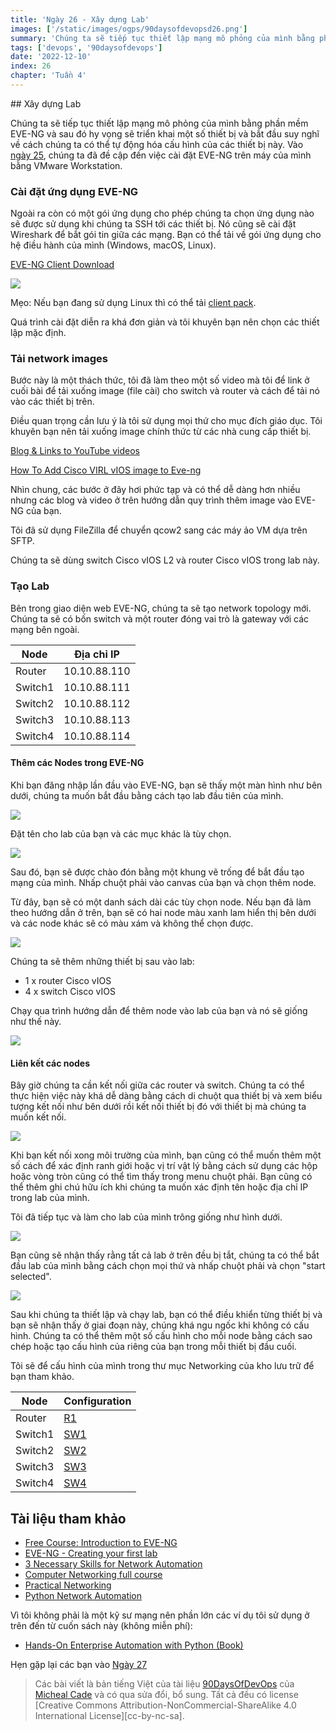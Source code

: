 ```yaml
---
title: 'Ngày 26 - Xây dựng Lab'
images: ['/static/images/ogps/90daysofdevopsd26.png']
summary: 'Chúng ta sẽ tiếp tục thiết lập mạng mô phỏng của mình bằng phần mềm EVE-NG và sau đó hy vọng sẽ triển khai một số thiết bị và bắt đầu suy nghĩ về cách chúng ta có thể tự động hóa cấu hình của các thiết bị này'
tags: ['devops', '90daysofdevops']
date: '2022-12-10'
index: 26
chapter: 'Tuần 4'
---
```


<TOCInline toc={props.toc} asDisclosure />
## Xây dựng Lab

Chúng ta sẽ tiếp tục thiết lập mạng mô phỏng của mình bằng phần mềm EVE-NG và sau đó hy vọng sẽ triển khai một số thiết bị và bắt đầu suy nghĩ về cách chúng ta có thể tự động hóa cấu hình của các thiết bị này. Vào [ngày 25](/courses/90-ngay-devops/ngay-25-lap-trinh-python-trong-tu-dong-hoa-mang), chúng ta đã đề cập đến việc cài đặt EVE-NG trên máy của mình bằng VMware Workstation.

### Cài đặt ứng dụng EVE-NG

Ngoài ra còn có một gói ứng dụng cho phép chúng ta chọn ứng dụng nào sẽ được sử dụng khi chúng ta SSH tới các thiết bị. Nó cũng sẽ cài đặt Wireshark để bắt gói tin giữa các mạng. Bạn có thể tải về gói ứng dụng cho hệ điều hành của mình (Windows, macOS, Linux).

[EVE-NG Client Download](https://www.eve-ng.net/index.php/download/)

![](/static/images/assets/Day26_Networking1.png)

Mẹo: Nếu bạn đang sử dụng Linux thì có thể tải [client pack](https://github.com/SmartFinn/eve-ng-integration).

Quá trình cài đặt diễn ra khá đơn giản và tôi khuyên bạn nên chọn các thiết lập mặc định.

### Tải network images

Bước này là một thách thức, tôi đã làm theo một số video mà tôi để link ở cuối bài để tải xuống image (file cài) cho switch và router và cách để tải nó vào các thiết bị trên.

Điều quan trọng cần lưu ý là tôi sử dụng mọi thứ cho mục đích giáo dục. Tôi khuyên bạn nên tải xuống image chính thức từ các nhà cung cấp thiết bị.

[Blog & Links to YouTube videos](https://loopedback.com/2019/11/15/setting-up-eve-ng-for-ccna-ccnp-ccie-level-studies-includes-multiple-vendor-node-support-an-absolutely-amazing-study-tool-to-check-out-asap/)

[How To Add Cisco VIRL vIOS image to Eve-ng](https://networkhunt.com/how-to-add-cisco-virl-vios-image-to-eve-ng/)

Nhìn chung, các bước ở đây hơi phức tạp và có thể dễ dàng hơn nhiều nhưng các blog và video ở trên hướng dẫn quy trình thêm image vào EVE-NG của bạn.

Tôi đã sử dụng FileZilla để chuyển qcow2 sang các máy ảo VM dựa trên SFTP.

Chúng ta sẽ dùng switch Cisco vIOS L2 và router Cisco vIOS trong lab này.

### Tạo Lab

Bên trong giao diện web EVE-NG, chúng ta sẽ tạo network topology mới. Chúng ta sẽ có bốn switch và một router đóng vai trò là gateway với các mạng bên ngoài.

| Node    | Địa chỉ IP   |
| ------- | ------------ |
| Router  | 10.10.88.110 |
| Switch1 | 10.10.88.111 |
| Switch2 | 10.10.88.112 |
| Switch3 | 10.10.88.113 |
| Switch4 | 10.10.88.114 |

#### Thêm các Nodes trong EVE-NG

Khi bạn đăng nhập lần đầu vào EVE-NG, bạn sẽ thấy một màn hình như bên dưới, chúng ta muốn bắt đầu bằng cách tạo lab đầu tiên của mình.

![](/static/images/assets/Day26_Networking2.png)

Đặt tên cho lab của bạn và các mục khác là tùy chọn.

![](/static/images/assets/Day26_Networking3.png)

Sau đó, bạn sẽ được chào đón bằng một khung vẽ trống để bắt đầu tạo mạng của mình. Nhấp chuột phải vào canvas của bạn và chọn thêm node.

Từ đây, bạn sẽ có một danh sách dài các tùy chọn node. Nếu bạn đã làm theo hướng dẫn ở trên, bạn sẽ có hai node màu xanh lam hiển thị bên dưới và các node khác sẽ có màu xám và không thể chọn được.

![](/static/images/assets/Day26_Networking4.png)

Chúng ta sẽ thêm những thiết bị sau vào lab:

- 1 x router Cisco vIOS
- 4 x switch Cisco vIOS

Chạy qua trình hướng dẫn để thêm node vào lab của bạn và nó sẽ giống như thế này.

![](/static/images/assets/Day26_Networking5.png)

#### Liên kết các nodes

Bây giờ chúng ta cần kết nối giữa các router và switch. Chúng ta có thể thực hiện việc này khá dễ dàng bằng cách di chuột qua thiết bị và xem biểu tượng kết nối như bên dưới rồi kết nối thiết bị đó với thiết bị mà chúng ta muốn kết nối.

![](/static/images/assets/Day26_Networking6.png)

Khi bạn kết nối xong môi trường của mình, bạn cũng có thể muốn thêm một số cách để xác định ranh giới hoặc vị trí vật lý bằng cách sử dụng các hộp hoặc vòng tròn cũng có thể tìm thấy trong menu chuột phải. Bạn cũng có thể thêm ghi chú hữu ích khi chúng ta muốn xác định tên hoặc địa chỉ IP trong lab của mình.

Tôi đã tiếp tục và làm cho lab của mình trông giống như hình dưới.

![](/static/images/assets/Day26_Networking7.png)

Bạn cũng sẽ nhận thấy rằng tất cả lab ở trên đều bị tắt, chúng ta có thể bắt đầu lab của mình bằng cách chọn mọi thứ và nhấp chuột phải và chọn "start selected".

![](/static/images/assets/Day26_Networking8.png)

Sau khi chúng ta thiết lập và chạy lab, bạn có thể điều khiển từng thiết bị và bạn sẽ nhận thấy ở giai đoạn này, chúng khá ngu ngốc khi không có cấu hình. Chúng ta có thể thêm một số cấu hình cho mỗi node bằng cách sao chép hoặc tạo cấu hình của riêng của bạn trong mỗi thiết bị đầu cuối.

Tôi sẽ để cấu hình của mình trong thư mục Networking của kho lưu trữ để bạn tham khảo.

| Node    | Configuration                                                                         |
| ------- | ------------------------------------------------------------------------------------- |
| Router  | [R1](https://github.com/vntechies/90DaysOfDevOps/tree/main/2022/Days/Networking/R1)   |
| Switch1 | [SW1](https://github.com/vntechies/90DaysOfDevOps/tree/main/2022/Days/Networking/SW1) |
| Switch2 | [SW2](https://github.com/vntechies/90DaysOfDevOps/tree/main/2022/Days/Networking/SW2) |
| Switch3 | [SW3](https://github.com/vntechies/90DaysOfDevOps/tree/main/2022/Days/Networking/SW3) |
| Switch4 | [SW4](https://github.com/vntechies/90DaysOfDevOps/tree/main/2022/Days/Networking/SW4) |

## Tài liệu tham khảo

- [Free Course: Introduction to EVE-NG](https://www.youtube.com/watch?v=g6B0f_E0NMg)
- [EVE-NG - Creating your first lab](https://www.youtube.com/watch?v=9dPWARirtK8)
- [3 Necessary Skills for Network Automation](https://www.youtube.com/watch?v=KhiJ7Fu9kKA&list=WL&index=122&t=89s)
- [Computer Networking full course](https://www.youtube.com/watch?v=IPvYjXCsTg8)
- [Practical Networking](http://www.practicalnetworking.net/)
- [Python Network Automation](https://www.youtube.com/watch?v=xKPzLplPECU&list=WL&index=126)

Vì tôi không phải là một kỹ sư mạng nên phần lớn các ví dụ tôi sử dụng ở trên đến từ cuốn sách này (không miễn phí):

- [Hands-On Enterprise Automation with Python (Book)](https://www.packtpub.com/product/hands-on-enterprise-automation-with-python/9781788998512)

Hẹn gặp lại các bạn vào [Ngày 27](/courses/90-ngay-devops/ngay-27-thuc-hanh-voi-python)

> Các bài viết là bản tiếng Việt của tài liệu [90DaysOfDevOps](https://github.com/MichaelCade/90DaysOfDevOps/tree/main/Days) của [Micheal Cade](https://twitter.com/MichaelCade1) và có qua sửa đổi, bổ sung. Tất cả đều có license [Creative Commons Attribution-NonCommercial-ShareAlike 4.0 International License][cc-by-nc-sa].
